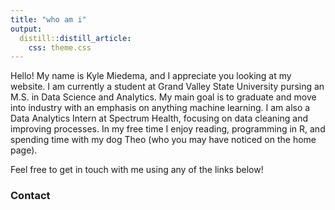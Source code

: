 ```yaml
---
title: "who am i"
output: 
  distill::distill_article:
    css: theme.css
---
```


Hello! My name is Kyle Miedema, and I appreciate you looking at my website. I am currently a student at Grand Valley State University pursing an M.S. in Data Science and Analytics. My main goal is to graduate and move into industry with an emphasis on anything machine learning. I am also a Data Analytics Intern at Spectrum Health, focusing on data cleaning and improving processes. In my free time I enjoy reading, programming in R, and spending time with my dog Theo (who you may have noticed on the home page).

Feel free to get in touch with me using any of the links below!

### Contact

<div class="mylinks">
<p style="text-align: center;">
    <a href="https://github.com/miedemakr" target="_blank" class="fa fa-github"  style="font-size:36px;"></a>
    <a href="mailto:miedemakr@gmail.com" target="_blank" class="fa fa-envelope" style="font-size:36px;"></a>
    <a href="https://www.linkedin.com/in/kyle-miedema-53b37b220/" target="_blank" class="fa fa-linkedin-square" style="font-size:36px;"></a>
    <a href="https://twitter.com/miedemakr" target="_blank" class="fa fa-twitter" style="font-size:36px;"></a>
</p>
</div>

